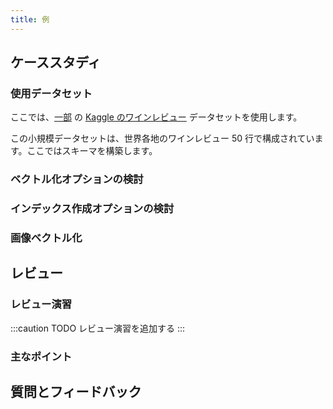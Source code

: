 ```yaml
---
title: 例
---
```


## ケーススタディ

### 使用データセット
ここでは、[一部](https://github.com/weaviate-tutorials/edu-datasets/blob/main/winemag_tiny.csv) の [ Kaggle のワインレビュー](https://www.kaggle.com/datasets/zynicide/wine-reviews) データセットを使用します。

この小規模データセットは、世界各地のワインレビュー 50 行で構成されています。ここではスキーマを構築します。

### ベクトル化オプションの検討

### インデックス作成オプションの検討

### 画像ベクトル化

## <i class="fa-solid fa-square-chevron-right"></i> レビュー

### <i class="fa-solid fa-pen-to-square"></i> レビュー演習

:::caution TODO
レビュー演習を追加する
:::

### <i class="fa-solid fa-lightbulb-on"></i> 主なポイント

## 質問とフィードバック


<DocsFeedback/>